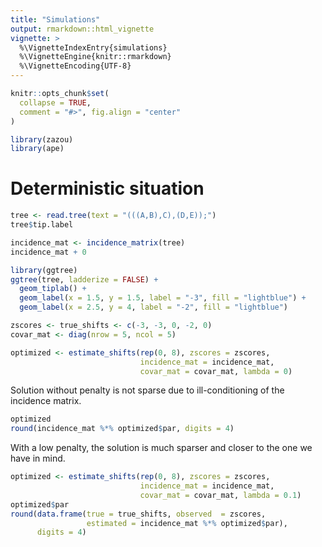 ```yaml
---
title: "Simulations"
output: rmarkdown::html_vignette
vignette: >
  %\VignetteIndexEntry{simulations}
  %\VignetteEngine{knitr::rmarkdown}
  %\VignetteEncoding{UTF-8}
---
```


```r
knitr::opts_chunk$set(
  collapse = TRUE,
  comment = "#>", fig.align = "center"
)
```

```r
library(zazou)
library(ape)
```

# Deterministic situation

```r
tree <- read.tree(text = "(((A,B),C),(D,E));")
tree$tip.label
```

```r
incidence_mat <- incidence_matrix(tree)
incidence_mat + 0
```

```r
library(ggtree)
ggtree(tree, ladderize = FALSE) +
  geom_tiplab() +
  geom_label(x = 1.5, y = 1.5, label = "-3", fill = "lightblue") +
  geom_label(x = 2.5, y = 4, label = "-2", fill = "lightblue") 
```

```r
zscores <- true_shifts <- c(-3, -3, 0, -2, 0)
covar_mat <- diag(nrow = 5, ncol = 5)
```

```r
optimized <- estimate_shifts(rep(0, 8), zscores = zscores, 
                             incidence_mat = incidence_mat, 
                             covar_mat = covar_mat, lambda = 0)
```

Solution without penalty is not sparse due to ill-conditioning of the incidence matrix. 

```r
optimized
round(incidence_mat %*% optimized$par, digits = 4)
```

With a low penalty, the solution is much sparser and closer to the one we have in mind. 

```r
optimized <- estimate_shifts(rep(0, 8), zscores = zscores, 
                             incidence_mat = incidence_mat, 
                             covar_mat = covar_mat, lambda = 0.1)
optimized$par
round(data.frame(true = true_shifts, observed  = zscores,
                 estimated = incidence_mat %*% optimized$par), 
      digits = 4)
```

